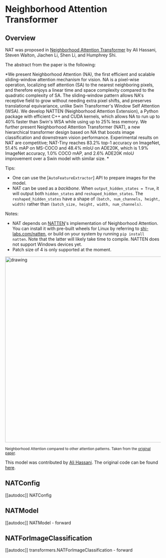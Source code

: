 <!--Copyright 2022 The HuggingFace Team. All rights reserved.

Licensed under the Apache License, Version 2.0 (the "License"); you may not use this file except in compliance with
the License. You may obtain a copy of the License at

http://www.apache.org/licenses/LICENSE-2.0

Unless required by applicable law or agreed to in writing, software distributed under the License is distributed on
an "AS IS" BASIS, WITHOUT WARRANTIES OR CONDITIONS OF ANY KIND, either express or implied. See the License for the
specific language governing permissions and limitations under the License.
-->

# Neighborhood Attention Transformer

## Overview

NAT was proposed in [Neighborhood Attention Transformer](https://arxiv.org/abs/2204.07143)
by Ali Hassani, Steven Walton, Jiachen Li, Shen Li, and Humphrey Shi.

The abstract from the paper is the following:

*We present Neighborhood Attention (NA), the first efficient and scalable sliding-window attention mechanism for vision.
NA is a pixel-wise operation, localizing self attention (SA) to the nearest neighboring pixels, and therefore enjoys a
linear time and space complexity compared to the quadratic complexity of SA. The sliding-window pattern allows NA's
receptive field to grow without needing extra pixel shifts, and preserves translational equivariance, unlike
Swin Transformer's Window Self Attention (WSA). We develop NATTEN (Neighborhood Attention Extension), a Python package
with efficient C++ and CUDA kernels, which allows NA to run up to 40% faster than Swin's WSA while using up to 25% less
memory. We further present Neighborhood Attention Transformer (NAT), a new hierarchical transformer design based on NA
that boosts image classification and downstream vision performance. Experimental results on NAT are competitive;
NAT-Tiny reaches 83.2% top-1 accuracy on ImageNet, 51.4% mAP on MS-COCO and 48.4% mIoU on ADE20K, which is 1.9%
ImageNet accuracy, 1.0% COCO mAP, and 2.6% ADE20K mIoU improvement over a Swin model with similar size. *

Tips:
- One can use the [`AutoFeatureExtractor`] API to prepare images for the model.
- NAT can be used as a *backbone*. When `output_hidden_states = True`,
it will output both `hidden_states` and `reshaped_hidden_states`.
The `reshaped_hidden_states` have a shape of `(batch, num_channels, height, width)` rather than
`(batch_size, height, width, num_channels)`.

Notes:
- NAT depends on [NATTEN](https://github.com/SHI-Labs/NATTEN/)'s implementation of Neighborhood Attention.
You can install it with pre-built wheels for Linux by referring to [shi-labs.com/natten](https://shi-labs.com/natten),
or build on your system by running `pip install natten`.
Note that the latter will likely take time to compile. NATTEN does not support Windows devices yet.
- Patch size of 4 is only supported at the moment.

<img
src="https://huggingface.co/datasets/huggingface/documentation-images/resolve/main/neighborhood-attention-pattern.jpg"
alt="drawing" width="600"/>

<small> Neighborhood Attention compared to other attention patterns.
Taken from the <a href="https://arxiv.org/abs/2204.07143">original paper</a>.</small>

This model was contributed by [Ali Hassani](https://huggingface.co/alihassanijr).
The original code can be found [here](https://github.com/SHI-Labs/Neighborhood-Attention-Transformer).


## NATConfig

[[autodoc]] NATConfig


## NATModel

[[autodoc]] NATModel
    - forward

## NATForImageClassification

[[autodoc]] transformers.NATForImageClassification
    - forward
